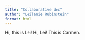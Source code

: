 ```yaml
---
title: "Collaborative doc"
author: "Leilanie Rubinstein"
format: html
---
```


Hi, this is Lei!
Hi, Lei! This is Carmen. 
